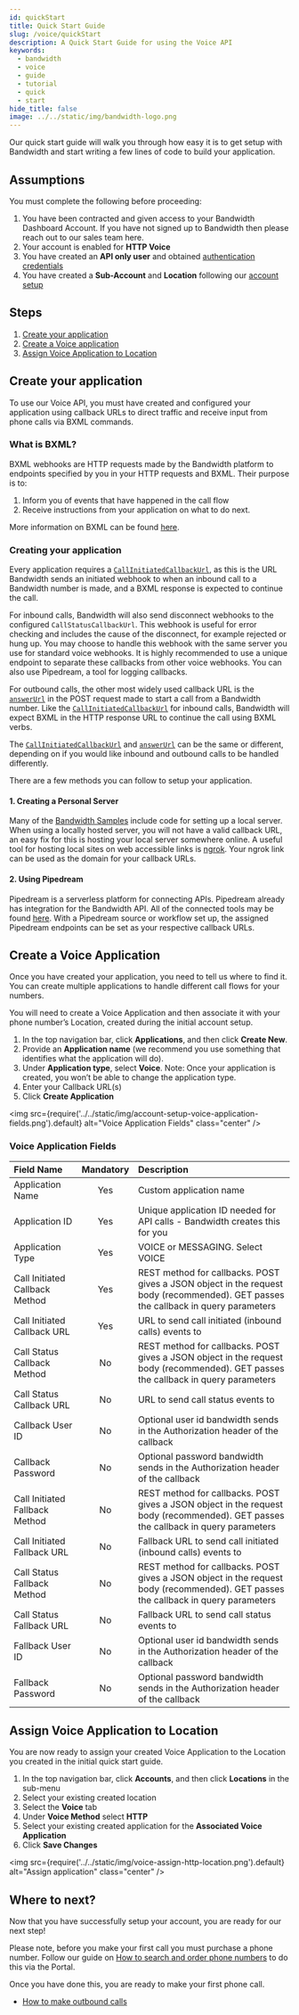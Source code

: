 ```yaml
---
id: quickStart
title: Quick Start Guide
slug: /voice/quickStart
description: A Quick Start Guide for using the Voice API
keywords:
  - bandwidth
  - voice
  - guide
  - tutorial
  - quick
  - start
hide_title: false
image: ../../static/img/bandwidth-logo.png
---
```


Our quick start guide will walk you through how easy it is to get setup with Bandwidth and start writing a few lines of code to build your application.

## Assumptions
You must complete the following before proceeding:
1. You have been contracted and given access to your Bandwidth Dashboard Account. If you have not signed up to Bandwidth then please reach out to our sales team here.
2. Your account is enabled for **HTTP Voice** 
3. You have created an **API only user** and obtained [authentication credentials](/docs/account/credentials/)
4. You have created a **Sub-Account** and **Location** following our [account setup](/docs/account/dashboard-setup/)

## Steps
1. [Create your application](#create-your-application)
2. [Create a Voice application](#create-a-voice-application)
3. [Assign Voice Application to Location](#assign-voice-application-to-location)

## Create your application
To use our Voice API, you must have created and configured your application using callback URLs to direct traffic and receive input from phone calls via BXML commands.

### What is BXML?
BXML webhooks are HTTP requests made by the Bandwidth platform to endpoints specified by you in your HTTP requests and BXML. Their purpose is to: 

1. Inform you of events that have happened in the call flow
2. Receive instructions from your application on what to do next.

More information on BXML can be found [here](/docs/voice/bxml/).

### Creating your application

Every application requires a [`CallInitiatedCallbackUrl`](/docs/voice/webhooks/initiate/), as this is the URL Bandwidth sends an initiated webhook to when an inbound call to a Bandwidth number is made, and a BXML response is expected to continue the call.

For inbound calls, Bandwidth will also send disconnect webhooks to the configured `CallStatusCallbackUrl`. This webhook is useful for error checking and includes the cause of the disconnect, for example rejected or hung up. 
You may choose to handle this webhook with the same server you use for standard voice webhooks. It is highly recommended to use a unique endpoint to separate these callbacks from other voice webhooks. 
You can also use Pipedream, a tool for logging callbacks.

For outbound calls, the other most widely used callback URL is the [`answerUrl`](/docs/voice/webhooks/answer/) in the POST request made to start a call from a Bandwidth number. 
Like the [`CallInitiatedCallbackUrl`](/docs/voice/webhooks/initiate/) for inbound calls, Bandwidth will expect BXML in the HTTP response URL to continue the call using BXML verbs.

The [`CallInitiatedCallbackUrl`](/docs/voice/webhooks/initiate/) and [`answerUrl`](/docs/voice/webhooks/answer/) can be the same or different, depending on if you would like inbound and outbound calls to be handled differently.

There are a few methods you can follow to setup your application.

#### 1. Creating a Personal Server

Many of the [Bandwidth Samples](https://github.com/Bandwidth-Samples) include code for setting up a local server.
When using a locally hosted server, you will not have a valid callback URL, an easy fix for this is hosting your local server somewhere online.
A useful tool for hosting local sites on web accessible links is [ngrok](https://ngrok.com/). Your ngrok link can be used as the domain for your callback URLs.

#### 2. Using Pipedream

Pipedream is a serverless platform for connecting APIs.
Pipedream already has integration for the Bandwidth API. All of the connected tools may be found [here](https://pipedream.com/apps/bandwidth/integrations/pipedream).
With a Pipedream source or workflow set up, the assigned Pipedream endpoints can be set as your respective callback URLs.

## Create a Voice Application

Once you have created your application, you need to tell us where to find it. You can create multiple applications to handle different call flows for your numbers. 

You will need to create a Voice Application and then associate it with your phone number’s Location, created during the initial account setup.
1. In the top navigation bar, click **Applications**, and then click **Create New**.
2. Provide an **Application name** (we recommend you use something that identifies what the application will do).
3. Under **Application type**, select **Voice**. Note: Once your application is created, you won’t be able to change the application type.
4. Enter your Callback URL(s)
5. Click **Create Application**

<img
  src={require('../../static/img/account-setup-voice-application-fields.png').default}
  alt="Voice Application Fields"
  class="center"
/>
<br/>

### Voice Application Fields

<div className="tableCenter">

  | Field Name                     | Mandatory | Description                                                                                                                        |
  |:-------------------------------|:---------:|:-----------------------------------------------------------------------------------------------------------------------------------|
  | Application Name               | Yes       | Custom application name                                                                                                            |
  | Application ID                 | Yes       | Unique application ID needed for API calls - Bandwidth creates this for you                                                        |
  | Application Type               | Yes       | VOICE or MESSAGING. Select VOICE                                                                                                                 |
  | Call Initiated Callback Method | Yes       | REST method for callbacks. POST gives a JSON object in the request body (recommended). GET passes the callback in query parameters |
  | Call Initiated Callback URL    | Yes       | URL to send call initiated (inbound calls) events to                                                                               |
  | Call Status Callback Method    | No        | REST method for callbacks. POST gives a JSON object in the request body (recommended). GET passes the callback in query parameters |
  | Call Status Callback URL       | No        | URL to send call status events to                                                                                                  |
  | Callback User ID               | No        | Optional user id bandwidth sends in the Authorization header of the callback                                                       |
  | Callback Password              | No        | Optional password bandwidth sends in the Authorization header of the callback                                                      |
  | Call Initiated Fallback Method | No        | REST method for callbacks. POST gives a JSON object in the request body (recommended). GET passes the callback in query parameters |
  | Call Initiated Fallback URL    | No        | Fallback URL to send call initiated (inbound calls) events to                                                                      |
  | Call Status Fallback Method    | No        | REST method for callbacks. POST gives a JSON object in the request body (recommended). GET passes the callback in query parameters |
  | Call Status Fallback URL       | No        | Fallback URL to send call status events to                                                                                         |
  | Fallback User ID               | No        | Optional user id bandwidth sends in the Authorization header of the callback                                                       |
  | Fallback Password              | No        | Optional password bandwidth sends in the Authorization header of the callback                                                      |

</div>

## Assign Voice Application to Location

You are now ready to assign your created Voice Application to the Location you created in the initial quick start guide.

1. In the top navigation bar, click **Accounts**, and then click **Locations** in the sub-menu
2. Select your existing created location
3. Select the **Voice** tab
4. Under **Voice Method** select **HTTP**
5. Select your existing created application for the **Associated Voice Application**
6. Click **Save Changes**

<img
  src={require('../../static/img/voice-assign-http-location.png').default}
  alt="Assign application"
  class="center"
/>
<br/>

## Where to next?

Now that you have successfully setup your account, you are ready for our next step! 

Please note, before you make your first call you must purchase a phone number. Follow our guide on [How to search and order phone numbers](/docs/numbers/guides/searchingForNumbers/) to do this via the Portal.

Once you have done this, you are ready to make your first phone call.
- [How to make outbound calls](/docs/voice/guides/outboundCall)